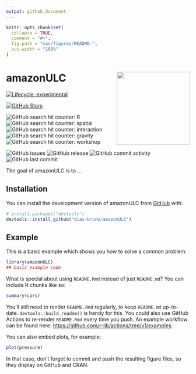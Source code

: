 ```yaml
---
output: github_document
---
```


<!-- README.md is generated from README.Rmd. Please edit that file -->

```r
knitr::opts_chunk$set(
  collapse = TRUE,
  comment = "#>",
  fig.path = "man/figures/README-",
  out.width = "100%"
)
```

# amazonULC <a href="https://github.com/dias-bruno/amazonULC"><img src="man/figures/logo.png" align="right" height="200" /></a>

<!-- badges: start -->
[![Lifecycle: experimental](https://img.shields.io/badge/lifecycle-experimental-orange.svg)](https://lifecycle.r-lib.org/articles/stages.html#experimental)

[![GitHub Stars](https://img.shields.io/github/stars/dias-bruno/amazonULC?style=social)](https://github.com/dias-bruno/amazonULC/stargazers)

![GitHub search hit counter: R](https://img.shields.io/github/search/dias-bruno/amazonULC/R)  
![GitHub search hit counter: spatial](https://img.shields.io/github/search/dias-bruno/amazonULC/spatial)
![GitHub search hit counter: interaction](https://img.shields.io/github/search/dias-bruno/amazonULC/interaction)
![GitHub search hit counter: gravity](https://img.shields.io/github/search/dias-bruno/amazonULC/gravity)
![GitHub search hit counter: workshop](https://img.shields.io/github/search/dias-bruno/amazonULC/workshop)  

![GitHub issues](https://img.shields.io/github/issues/dias-bruno/amazonULC)
![GitHub release](https://img.shields.io/github/release-date/dias-bruno/amazonULC)
![GitHub commit activity](https://img.shields.io/github/commit-activity/y/dias-bruno/amazonULC)
![GitHub last commit](https://img.shields.io/github/last-commit/dias-bruno/amazonULC)
<!-- badges: end -->

The goal of amazonULC is to ...

## Installation

You can install the development version of amazonULC from [GitHub](https://github.com/) with:

``` r
# install.packages("devtools")
devtools::install_github("dias-bruno/amazonULC")
```

## Example

This is a basic example which shows you how to solve a common problem:

```r
library(amazonULC)
## basic example code
```

What is special about using `README.Rmd` instead of just `README.md`? You can include R chunks like so:

```r
summary(cars)
```

You'll still need to render `README.Rmd` regularly, to keep `README.md` up-to-date. `devtools::build_readme()` is handy for this. You could also use GitHub Actions to re-render `README.Rmd` every time you push. An example workflow can be found here: <https://github.com/r-lib/actions/tree/v1/examples>.

You can also embed plots, for example:

```r
plot(pressure)
```

In that case, don't forget to commit and push the resulting figure files, so they display on GitHub and CRAN.

